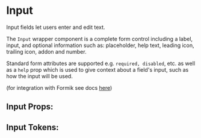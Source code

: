 

<Meta title="Docs|Input" component={Input} />

# Input

Input fields let users enter and edit text.

The `Input` wrapper component is a complete form control including a label, input, and optional information such as: placeholder, help text, leading icon, trailing icon, addon and number.

Standard form attributes are supported e.g. `required, disabled`, etc. as well as a `help` prop which is used to give context about a field's input, such as how the input will be used.

(for integration with Formik see docs [here](/docs/component-library-formik-elements-inputfield--with-label))

<Stories includePrimary={true} />

## Input Props:

<ArgsTable of={Input} />

## Input Tokens:

<ThemeTokens component="Input" />
